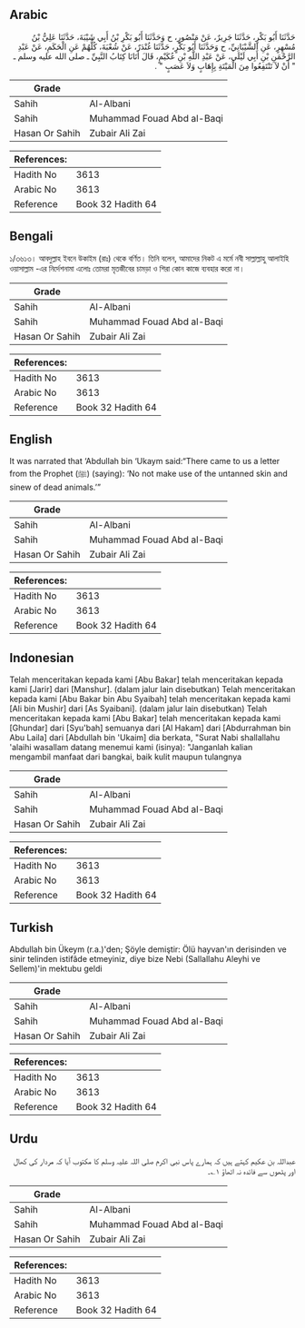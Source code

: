 ## Arabic


<div dir="rtl" lang="ar" style={{fontSize:'larger',backgroundColor:'#f8f9fa',padding:20}}>
حَدَّثَنَا أَبُو بَكْرٍ، حَدَّثَنَا جَرِيرٌ، عَنْ مَنْصُورٍ، ح وَحَدَّثَنَا أَبُو بَكْرِ بْنُ أَبِي شَيْبَةَ، حَدَّثَنَا عَلِيُّ بْنُ مُسْهِرٍ، عَنِ الشَّيْبَانِيِّ، ح وَحَدَّثَنَا أَبُو بَكْرٍ، حَدَّثَنَا غُنْدَرٌ، عَنْ شُعْبَةَ، كُلُّهُمْ عَنِ الْحَكَمِ، عَنْ عَبْدِ الرَّحْمَنِ بْنِ أَبِي لَيْلَى، عَنْ عَبْدِ اللَّهِ بْنِ عُكَيْمٍ، قَالَ أَتَانَا كِتَابُ النَّبِيِّ ـ صلى الله عليه وسلم ـ ‏ "‏ أَنْ لاَ تَنْتَفِعُوا مِنَ الْمَيْتَةِ بِإِهَابٍ وَلاَ عَصَبٍ ‏"‏ ‏.‏
</div>
<div style={{backgroundColor:'#f8f9fa',padding:20, marginBottom: 10}}><table> <thead> <tr> <th>Grade</th> <th></th> </tr> </thead> <tbody> <tr><td>Sahih</td><td>Al-Albani</td></tr><tr><td>Sahih</td><td>Muhammad Fouad Abd al-Baqi</td></tr><tr><td>Hasan Or Sahih</td><td>Zubair Ali Zai</td></tr></tbody></table><table> <thead> <tr> <th>References:</th> <th></th> </tr> </thead> <tbody><tr><td>Hadith No</td><td>3613</td></tr><tr><td>Arabic No</td><td>3613</td></tr><tr><td>Reference</td><td>Book 32 Hadith 64</td></tr></tbody></table></div>

## Bengali


<div dir="ltr" lang="bn" style={{fontSize:'larger',backgroundColor:'#f8f9fa',padding:20}}>
১/৩৬১৩। আবদুল্লাহ ইবনে উকাইম (রাঃ) থেকে বর্ণিত। তিনি বলেন, আমাদের নিকট এ মর্মে নবী সাল্লাল্লাহু আলাইহি ওয়াসাল্লাম -এর নির্দেশনামা এলোঃ তোমরা মৃতজীবের চামড়া ও শিরা কোন কাজে ব্যবহার করো না।
</div>
<div style={{backgroundColor:'#f8f9fa',padding:20, marginBottom: 10}}><table> <thead> <tr> <th>Grade</th> <th></th> </tr> </thead> <tbody> <tr><td>Sahih</td><td>Al-Albani</td></tr><tr><td>Sahih</td><td>Muhammad Fouad Abd al-Baqi</td></tr><tr><td>Hasan Or Sahih</td><td>Zubair Ali Zai</td></tr></tbody></table><table> <thead> <tr> <th>References:</th> <th></th> </tr> </thead> <tbody><tr><td>Hadith No</td><td>3613</td></tr><tr><td>Arabic No</td><td>3613</td></tr><tr><td>Reference</td><td>Book 32 Hadith 64</td></tr></tbody></table></div>

## English


<div dir="ltr" lang="en" style={{fontSize:'larger',backgroundColor:'#f8f9fa',padding:20}}>
It was narrated that ‘Abdullah bin ‘Ukaym said:“There came to us a letter from the Prophet (ﷺ) (saying): ‘No not make use of the untanned skin and sinew of dead animals.’”
</div>
<div style={{backgroundColor:'#f8f9fa',padding:20, marginBottom: 10}}><table> <thead> <tr> <th>Grade</th> <th></th> </tr> </thead> <tbody> <tr><td>Sahih</td><td>Al-Albani</td></tr><tr><td>Sahih</td><td>Muhammad Fouad Abd al-Baqi</td></tr><tr><td>Hasan Or Sahih</td><td>Zubair Ali Zai</td></tr></tbody></table><table> <thead> <tr> <th>References:</th> <th></th> </tr> </thead> <tbody><tr><td>Hadith No</td><td>3613</td></tr><tr><td>Arabic No</td><td>3613</td></tr><tr><td>Reference</td><td>Book 32 Hadith 64</td></tr></tbody></table></div>

## Indonesian


<div dir="ltr" lang="id" style={{fontSize:'larger',backgroundColor:'#f8f9fa',padding:20}}>
Telah menceritakan kepada kami [Abu Bakar] telah menceritakan kepada kami [Jarir] dari [Manshur]. (dalam jalur lain disebutkan) Telah menceritakan kepada kami [Abu Bakar bin Abu Syaibah] telah menceritakan kepada kami [Ali bin Mushir] dari [As Syaibani]. (dalam jalur lain disebutkan) Telah menceritakan kepada kami [Abu Bakar] telah menceritakan kepada kami [Ghundar] dari [Syu'bah] semuanya dari [Al Hakam] dari [Abdurrahman bin Abu Laila] dari [Abdullah bin 'Ukaim] dia berkata, "Surat Nabi shallallahu 'alaihi wasallam datang menemui kami (isinya): "Janganlah kalian mengambil manfaat dari bangkai, baik kulit maupun tulangnya
</div>
<div style={{backgroundColor:'#f8f9fa',padding:20, marginBottom: 10}}><table> <thead> <tr> <th>Grade</th> <th></th> </tr> </thead> <tbody> <tr><td>Sahih</td><td>Al-Albani</td></tr><tr><td>Sahih</td><td>Muhammad Fouad Abd al-Baqi</td></tr><tr><td>Hasan Or Sahih</td><td>Zubair Ali Zai</td></tr></tbody></table><table> <thead> <tr> <th>References:</th> <th></th> </tr> </thead> <tbody><tr><td>Hadith No</td><td>3613</td></tr><tr><td>Arabic No</td><td>3613</td></tr><tr><td>Reference</td><td>Book 32 Hadith 64</td></tr></tbody></table></div>

## Turkish


<div dir="ltr" lang="tr" style={{fontSize:'larger',backgroundColor:'#f8f9fa',padding:20}}>
Abdullah bin Ükeym (r.a.)'den; Şöyle demiştir: Ölü hayvan'ın derisinden ve sinir telinden istifâde etmeyiniz, diye bize Nebi (Sallallahu Aleyhi ve Sellem)'in mektubu geldi
</div>
<div style={{backgroundColor:'#f8f9fa',padding:20, marginBottom: 10}}><table> <thead> <tr> <th>Grade</th> <th></th> </tr> </thead> <tbody> <tr><td>Sahih</td><td>Al-Albani</td></tr><tr><td>Sahih</td><td>Muhammad Fouad Abd al-Baqi</td></tr><tr><td>Hasan Or Sahih</td><td>Zubair Ali Zai</td></tr></tbody></table><table> <thead> <tr> <th>References:</th> <th></th> </tr> </thead> <tbody><tr><td>Hadith No</td><td>3613</td></tr><tr><td>Arabic No</td><td>3613</td></tr><tr><td>Reference</td><td>Book 32 Hadith 64</td></tr></tbody></table></div>

## Urdu


<div dir="rtl" lang="ur" style={{fontSize:'larger',backgroundColor:'#f8f9fa',padding:20}}>
عبداللہ بن عکیم کہتے ہیں کہ ہمارے پاس نبی اکرم صلی اللہ علیہ وسلم کا مکتوب آیا کہ مردار کی کھال اور پٹھوں سے فائدہ نہ اٹھاؤ ۱؎۔
</div>
<div style={{backgroundColor:'#f8f9fa',padding:20, marginBottom: 10}}><table> <thead> <tr> <th>Grade</th> <th></th> </tr> </thead> <tbody> <tr><td>Sahih</td><td>Al-Albani</td></tr><tr><td>Sahih</td><td>Muhammad Fouad Abd al-Baqi</td></tr><tr><td>Hasan Or Sahih</td><td>Zubair Ali Zai</td></tr></tbody></table><table> <thead> <tr> <th>References:</th> <th></th> </tr> </thead> <tbody><tr><td>Hadith No</td><td>3613</td></tr><tr><td>Arabic No</td><td>3613</td></tr><tr><td>Reference</td><td>Book 32 Hadith 64</td></tr></tbody></table></div>